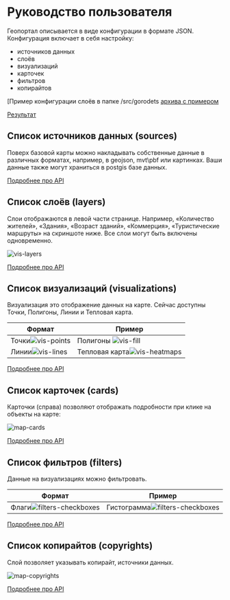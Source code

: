 # Руководство пользователя

Геопортал описывается в виде конфигурации в формате JSON. Конфигурация включает в себя настройку:

- источников данных
- слоёв
- визуализаций
- карточек
- фильтров
- копирайтов

[Пример конфигурации слоёв в папке /src/gorodets [архива с примером](http://static.anycraft.tech/map/sloy-template.zip)

[Результат](https://sloy.io/gorodets/)

## Cписок источников данных (sources)

Поверх базовой карты можно накладывать собственные данные в различных форматах, например, в geojson, mvt\pbf или картинках. Ваши данные также могут храниться в postgis базе данных.

[Подробнее про API](/tutorial/sources)

## Cписок слоёв (layers)

Слои отображаются в левой части странице. Например, «Количество жителей», «Здания», «Возраст зданий», «Коммерция», «Туристические маршруты» на скриншоте ниже. Все слои могут быть включены одновременно.

![vis-layers](/vis-layers.png)

[Подробнее про API](/tutorial/layers)

## Cписок визуализаций (visualizations)

Визуализация это отображение данных на карте. Сейчас доступны Точки, Полигоны, Линии и Тепловая карта.

| Формат                              | Пример                                           |
| ----------------------------------- | ------------------------------------------------ |
| Точки![vis-points](/vis-points.png) | Полигоны ![vis-fill](/vis-fill.png)              |
| Линии![vis-lines](/vis-lines.png)   | Тепловая карта![vis-heatmaps](/vis-heatmaps.png) |

[Подробнее про API](/tutorial/visualizations)

## Cписок карточек (cards)

Карточки (справа) позволяют отображать подробности при клике на объекты на карте:

![map-cards](/map-cards.png)

[Подробнее про API](/tutorial/cards)

## Cписок фильтров (filters)

Данные на визуализациях можно фильтровать.

| Формат                                              | Пример                                                   |
| --------------------------------------------------- | -------------------------------------------------------- |
| Флаги![filters-checkboxes](/filters-checkboxes.png) | Гистограмма![filters-checkboxes](/filters-histogram.png) |

[Подробнее про API](/tutorial/filters)

## Cписок копирайтов (copyrights)

Слой позволяет указывать копирайт, источники данных.

![map-copyrights](/map-copyrights.png)

[Подробнее про API](/tutorial/copyrights)
